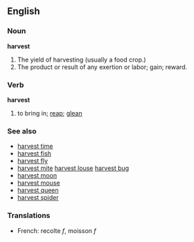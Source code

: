 ==English==

===Noun===
'''harvest'''
#The yield of harvesting (usually a food crop.)
#The product or result of any exertion or labor; gain; reward.

===Verb===
'''harvest'''
#to bring in; [[reap]]; [[glean]]

===See also===
*[[harvest time]]
*[[harvest fish]]
*[[harvest fly]]
*[[harvest mite]] [[harvest louse]] [[harvest bug]]
*[[harvest moon]]
*[[harvest mouse]]
*[[harvest queen]]
*[[harvest spider]]

===Translations===
*French: recolte ''f'', moisson ''f''